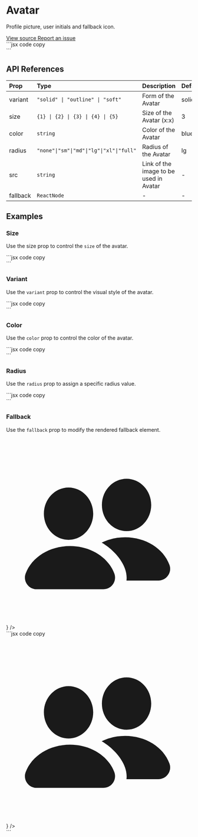 
<h1 class="text-4xl font-bold mt-5">Avatar</h1>
<p class="text-xl">Profile picture, user initials and fallback icon.</p>
<div class="flex justify-start items-center gap-7 my-3 p-2">
  <a
    class="group text-sky-600 transition duration-300"
    href="https://github.com/CuriousCoder00/percept-ui/blob/main/package/src/components/Avatar/index.tsx"
    target="_blank"
  >
    View source <MdArrowOutward class="inline" />
    <span class="block max-w-0 group-hover:max-w-full transition-all duration-500 h-0.5 bg-sky-600"></span>
  </a>
  <a
    class="group text-sky-600 transition duration-300"
    href="https://github.com/CuriousCoder00/percept-ui/issues/new?title=[Avatar]%20Issue"
    target="_blank"
  >
    Report an issue <MdArrowOutward class="inline" />
    <span class="block max-w-0 group-hover:max-w-full transition-all duration-500 h-0.5 bg-sky-600"></span>
  </a>
</div>

<div class="flex flex-col my-6">
  <div class="flex gap-2 p-4 bg-blue-500/15 mb-2 rounded-lg">
    <Avatar
      fallback="A"
      size={3}
      src="https://encrypted-tbn0.gstatic.com/images?q=tbn:ANd9GcQNZxgO3RRjNRzwjBJWqI-i9GGQmxCeO0Gy4CYhNN62cUK1FZLvz3X_txIxtCgmBw6mqK4&usqp=CAU"
    />
    <Avatar size={3} fallback="X" />
  </div>
  <div class="block text-wrap w-full py-0">
    ```jsx code copy
    <div class="flex gap-2 p-2">
      <Avatar
        fallback="A"
        size={3}
        src="https://encrypted-tbn0.gstatic.com/images?q=tbn:ANd9GcQNZxgO3RRjNRzwjBJWqI-i9GGQmxCeO0Gy4CYhNN62cUK1FZLvz3X_txIxtCgmBw6mqK4&usqp=CAU"
      />
      <Avatar size={3} fallback="X" />
    </div>
    ```
  </div>
</div>

## API References

| Prop     | Type                                     | Description                            | Default |
| :------- | :--------------------------------------- | :------------------------------------- | :------ |
| variant  | `"solid" \| "outline" \| "soft"`         | Form of the Avatar                     | solid   |
| size     | `{1} \| {2} \| {3} \| {4} \| {5}`        | Size of the Avatar (x:x)               | 3       |
| color    | `string`                                 | Color of the Avatar                    | blue    |
| radius   | `"none"\|"sm"\|"md"\|"lg"\|"xl"\|"full"` | Radius of the Avatar                   | lg      |
| src      | `string`                                 | Link of the image to be used in Avatar | -       |
| fallback | `ReactNode`                              | -                                      | -       |

## Examples

### Size

Use the size prop to control the `size` of the avatar.

<div class="flex flex-col my-6 px-2">
  <div class="flex items-center gap-2 p-4 bg-blue-500/15 mb-2 rounded-lg">
    <Avatar
      size={1}
      fallback="A"
      src="https://encrypted-tbn0.gstatic.com/images?q=tbn:ANd9GcQNZxgO3RRjNRzwjBJWqI-i9GGQmxCeO0Gy4CYhNN62cUK1FZLvz3X_txIxtCgmBw6mqK4&usqp=CAU"
    />
    <Avatar
      size={2}
      fallback="A"
      src="https://encrypted-tbn0.gstatic.com/images?q=tbn:ANd9GcQNZxgO3RRjNRzwjBJWqI-i9GGQmxCeO0Gy4CYhNN62cUK1FZLvz3X_txIxtCgmBw6mqK4&usqp=CAU"
    />
    <Avatar
      size={3}
      fallback="A"
      src="https://encrypted-tbn0.gstatic.com/images?q=tbn:ANd9GcQNZxgO3RRjNRzwjBJWqI-i9GGQmxCeO0Gy4CYhNN62cUK1FZLvz3X_txIxtCgmBw6mqK4&usqp=CAU"
    />
    <Avatar
      size={4}
      fallback="A"
      src="https://encrypted-tbn0.gstatic.com/images?q=tbn:ANd9GcQNZxgO3RRjNRzwjBJWqI-i9GGQmxCeO0Gy4CYhNN62cUK1FZLvz3X_txIxtCgmBw6mqK4&usqp=CAU"
    />
    <Avatar
      size={5}
      fallback="A"
      src="https://encrypted-tbn0.gstatic.com/images?q=tbn:ANd9GcQNZxgO3RRjNRzwjBJWqI-i9GGQmxCeO0Gy4CYhNN62cUK1FZLvz3X_txIxtCgmBw6mqK4&usqp=CAU"
    />
  </div>
  <div class="block text-wrap w-full py-0">
    ```jsx code copy
    <div class="flex gap-2 p-2">
      <Avatar
        size={1}
        fallback="A"
        src="https://encrypted-tbn0.gstatic.com/images?q=tbn:ANd9GcQNZxgO3RRjNRzwjBJWqI-i9GGQmxCeO0Gy4CYhNN62cUK1FZLvz3X_txIxtCgmBw6mqK4&usqp=CAU"
      />
      <Avatar
        size={2}
        fallback="A"
        src="https://encrypted-tbn0.gstatic.com/images?q=tbn:ANd9GcQNZxgO3RRjNRzwjBJWqI-i9GGQmxCeO0Gy4CYhNN62cUK1FZLvz3X_txIxtCgmBw6mqK4&usqp=CAU"
      />
      <Avatar
        size={3}
        fallback="A"
        src="https://encrypted-tbn0.gstatic.com/images?q=tbn:ANd9GcQNZxgO3RRjNRzwjBJWqI-i9GGQmxCeO0Gy4CYhNN62cUK1FZLvz3X_txIxtCgmBw6mqK4&usqp=CAU"
      />
      <Avatar
        size={4}
        fallback="A"
        src="https://encrypted-tbn0.gstatic.com/images?q=tbn:ANd9GcQNZxgO3RRjNRzwjBJWqI-i9GGQmxCeO0Gy4CYhNN62cUK1FZLvz3X_txIxtCgmBw6mqK4&usqp=CAU"
      />
      <Avatar
        size={5}
        fallback="A"
        src="https://encrypted-tbn0.gstatic.com/images?q=tbn:ANd9GcQNZxgO3RRjNRzwjBJWqI-i9GGQmxCeO0Gy4CYhNN62cUK1FZLvz3X_txIxtCgmBw6mqK4&usqp=CAU"
      />
    </div>
    ```
  </div>
</div>

### Variant

Use the `variant` prop to control the visual style of the avatar.

<div class="flex flex-col my-6 px-2">
  <div class="flex gap-2 p-4 bg-blue-500/15 mb-2 rounded-lg">
    <Avatar size={3} variant="solid" fallback="A" />
    <Avatar size={3} variant="outline" fallback="A" />
    <Avatar size={3} variant="soft" fallback="A" />
  </div>
  <div class="block text-wrap w-full py-0">
    ```jsx code copy
    <div class="flex gap-2 p-2">
      <Avatar size={3} variant="solid" fallback="A" />
      <Avatar size={3} variant="outline" fallback="A" />
      <Avatar size={3} variant="soft" fallback="A" />
    </div>
    ```
  </div>
</div>

### Color

Use the `color` prop to control the color of the avatar.

<div class="flex flex-col my-6 px-2">
  <div class="flex flex-wrap gap-2 p-4 bg-blue-500/15 mb-2 rounded-lg">
    <Avatar color="blue" size={3} fallback="A" />
    <Avatar color="red" size={3} fallback="A" />
    <Avatar color="green" size={3} fallback="A" />
    <Avatar color="yellow" size={3} fallback="A" />
    <Avatar color="dark" size={3} fallback="A" />
    <Avatar color="cyan" size={3} fallback="A" />
    <Avatar color="gray" size={3} fallback="A" />
    <Avatar color="emerald" size={3} fallback="A" />
    <Avatar color="rose" size={3} fallback="A" />
    <Avatar color="amber" size={3} fallback="A" />
    <Avatar color="orange" size={3} fallback="A" />
    <Avatar color="pink" size={3} fallback="A" />
    <Avatar color="purple" size={3} fallback="A" />
    <Avatar color="indigo" size={3} fallback="A" />
    <Avatar color="teal" size={3} fallback="A" />
    <Avatar color="lime" size={3} fallback="A" />
    <Avatar color="sky" size={3} fallback="A" />
    <Avatar color="black" size={3} fallback="A" />
    <Avatar color="light" size={3} fallback="A" />
  </div>
  <div class="block text-wrap w-full py-0">
    ```jsx code copy
    <div class="flex gap-2 p-2">
      <Avatar color="blue" size={3} fallback="A" />
      <Avatar color="red" size={3} fallback="A" />
      <Avatar color="green" size={3} fallback="A" />
      <Avatar color="yellow" size={3} fallback="A" />
      <Avatar color="dark" size={3} fallback="A" />
      <Avatar color="cyan" size={3} fallback="A" />
      <Avatar color="gray" size={3} fallback="A" />
      <Avatar color="emerald" size={3} fallback="A" />
      <Avatar color="rose" size={3} fallback="A" />
      <Avatar color="amber" size={3} fallback="A" />
      <Avatar color="orange" size={3} fallback="A" />
      <Avatar color="pink" size={3} fallback="A" />
      <Avatar color="purple" size={3} fallback="A" />
      <Avatar color="indigo" size={3} fallback="A" />
      <Avatar color="teal" size={3} fallback="A" />
      <Avatar color="lime" size={3} fallback="A" />
      <Avatar color="sky" size={3} fallback="A" />
      <Avatar color="black" size={3} fallback="A" />
      <Avatar color="light" size={3} fallback="A" />
    </div>
    ```
  </div>
</div>

### Radius

Use the `radius` prop to assign a specific radius value.

<div class="flex flex-col my-6 px-2">
  <div class="flex gap-2 p-4 bg-blue-500/15 mb-2 rounded-lg">
    <Avatar size={3} radius="none" fallback="A" />
    <Avatar size={3} radius="sm" fallback="A" />
    <Avatar size={3} radius="md" fallback="A" />
    <Avatar size={3} radius="lg" fallback="A" />
    <Avatar size={3} radius="xl" fallback="A" />
    <Avatar size={3} radius="full" fallback="A" />
  </div>
  <div class="block text-wrap w-full py-0">
    ```jsx code copy
    <div class="flex gap-2 p-2">
      <Avatar size={3} radius="none" fallback="A" />
      <Avatar size={3} radius="sm" fallback="A" />
      <Avatar size={3} radius="md" fallback="A" />
      <Avatar size={3} radius="lg" fallback="A" />
      <Avatar size={3} radius="xl" fallback="A" />
      <Avatar size={3} radius="full" fallback="A" />
    </div>
    ```
  </div>
</div>

### Fallback

Use the `fallback` prop to modify the rendered fallback element.

<div class="flex flex-col my-6 px-2">
  <div class="flex gap-2 p-4 bg-blue-500/15 mb-2 rounded-lg">
    <Avatar size={3} fallback="A" />
    <Avatar size={3} fallback="AB" />
    <Avatar
      size={3}
      fallback={
        <div class="w-8 h-8">
          <svg viewBox="0 0 64 64" fill="currentColor">
            <path d="M41.5 14c4.687 0 8.5 4.038 8.5 9s-3.813 9-8.5 9S33 27.962 33 23 36.813 14 41.5 14zM56.289 43.609C57.254 46.21 55.3 49 52.506 49c-2.759 0-11.035 0-11.035 0 .689-5.371-4.525-10.747-8.541-13.03 2.388-1.171 5.149-1.834 8.07-1.834C48.044 34.136 54.187 37.944 56.289 43.609zM37.289 46.609C38.254 49.21 36.3 52 33.506 52c-5.753 0-17.259 0-23.012 0-2.782 0-4.753-2.779-3.783-5.392 2.102-5.665 8.245-9.472 15.289-9.472S35.187 40.944 37.289 46.609zM21.5 17c4.687 0 8.5 4.038 8.5 9s-3.813 9-8.5 9S13 30.962 13 26 16.813 17 21.5 17z" />
          </svg>
        </div>
      }
    />
  </div>
  <div class="block text-wrap w-full py-0">
    ```jsx code copy
    <div class="flex gap-2 p-2">
      <Avatar size={3} fallback="A" />
      <Avatar size={3} fallback="AB" />
      <Avatar
        size={3}
        fallback={
          <div class="w-8 h-8">
            <svg viewBox="0 0 64 64" fill="currentColor">
              <path d="M41.5 14c4.687 0 8.5 4.038 8.5 9s-3.813 9-8.5 9S33 27.962 33 23 36.813 14 41.5 14zM56.289 43.609C57.254 46.21 55.3 49 52.506 49c-2.759 0-11.035 0-11.035 0 .689-5.371-4.525-10.747-8.541-13.03 2.388-1.171 5.149-1.834 8.07-1.834C48.044 34.136 54.187 37.944 56.289 43.609zM37.289 46.609C38.254 49.21 36.3 52 33.506 52c-5.753 0-17.259 0-23.012 0-2.782 0-4.753-2.779-3.783-5.392 2.102-5.665 8.245-9.472 15.289-9.472S35.187 40.944 37.289 46.609zM21.5 17c4.687 0 8.5 4.038 8.5 9s-3.813 9-8.5 9S13 30.962 13 26 16.813 17 21.5 17z" />
            </svg>
          </div>
        }
      />
    </div>
    ```
  </div>
</div>